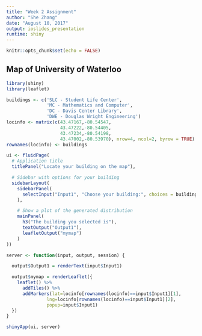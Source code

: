 ---
title: "Week 2 Assignment"
author: "She Zhang"
date: "August 10, 2017"
output: ioslides_presentation
runtime: shiny
---

```{r setup, include=FALSE}
knitr::opts_chunk$set(echo = FALSE)
```

## Map of University of Waterloo
```{r}
library(shiny)
library(leaflet)

buildings <- c('SLC - Student Life Center',
               'MC - Mathematics and Computer',
               'DC - Davis Center Library',
               'DWE - Douglas Wright Engineering')
locinfo <- matrix(c(43.47167,-80.54547,
                    43.47222,-80.54405,
                    43.47234,-80.54198,
                    43.47002,-80.53970), nrow=4, ncol=2, byrow = TRUE)
rownames(locinfo) <- buildings

ui <- fluidPage(
  # Application title
  titlePanel("Locate your building on the map"),

  # Sidebar with options for your building
  sidebarLayout(
    sidebarPanel(
      selectInput("Input1", "Choose your building:", choices = buildings)
    ),

    # Show a plot of the generated distribution
    mainPanel(
      h3("The building you selected is"),
      textOutput("Output1"),
      leafletOutput("mymap")
    )
))

server <- function(input, output, session) {

  output$Output1 = renderText(input$Input1)

  output$mymap = renderLeaflet({
    leaflet() %>%
      addTiles() %>%
      addMarkers(lat=locinfo[rownames(locinfo)==input$Input1][1],
               lng=locinfo[rownames(locinfo)==input$Input1][2],
               popup=input$Input1)
  })
}

shinyApp(ui, server)

```
